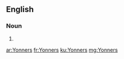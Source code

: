 ==English==

===Noun===
{{head|en|plural}}

# {{plural of|Yonner|lang=en}}

[[ar:Yonners]]
[[fr:Yonners]]
[[ku:Yonners]]
[[mg:Yonners]]